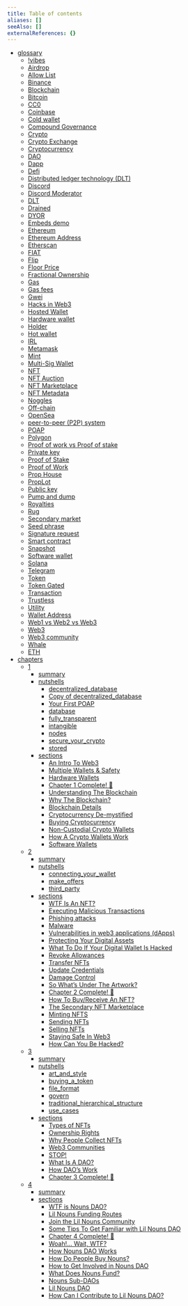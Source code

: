 ```yaml
---
title: Table of contents
aliases: []
seeAlso: []
externalReferences: {}
---
```


* [glossary](gitbook-readme.md)
  * [!vibes](glossary/!vibes.mdx)
  * [Airdrop](glossary/airdrop.mdx)
  * [Allow List](glossary/allowlist.mdx)
  * [Binance](glossary/binance.mdx)
  * [Blockchain](glossary/blockchain.md)
  * [Bitcoin](glossary/bitcoin.mdx)
  * [CC0](glossary/cc0.mdx)
  * [Coinbase](glossary/coinbase.mdx)
  * [Cold wallet](glossary/cold\_wallet.mdx)
  * [Compound Governance](glossary/compound\_governance.mdx)
  * [Crypto](glossary/crypto.mdx)
  * [Crypto Exchange](glossary/crypto\_exchange.mdx)
  * [Cryptocurrency](glossary/cryptocurrency.mdx)
  * [DAO](glossary/dao.mdx)
  * [Dapp](glossary/dapp.mdx)
  * [Defi](glossary/defi.mdx)
  * [Distributed ledger technology (DLT)](glossary/DLT.md)
  * [Discord](glossary/discord.mdx)
  * [Discord Moderator](glossary/discord\_moderator.mdx)
  * [DLT](glossary/dlt.mdx)
  * [Drained](glossary/drained.mdx)
  * [DYOR](glossary/dyor.mdx)
  * [Embeds demo](glossary/embeds.mdx)
  * [Ethereum](glossary/ethereum.mdx)
  * [Ethereum Address](glossary/ethereum\_address.mdx)
  * [Etherscan](glossary/etherscan.mdx)
  * [FIAT](glossary/fiat.mdx)
  * [Flip](glossary/flip.mdx)
  * [Floor Price](glossary/floor\_price.mdx)
  * [Fractional Ownership](glossary/fractional\_ownership.mdx)
  * [Gas](glossary/gas.mdx)
  * [Gas fees](glossary/gas\_fee.mdx)
  * [Gwei](glossary/gwei.mdx)
  * [Hacks in Web3](glossary/hacks\_in\_web3.mdx)
  * [Hosted Wallet](glossary/hosted\_wallet.md)
  * [Hardware wallet](glossary/hardware\_wallet.mdx)
  * [Holder](glossary/holder.mdx)
  * [Hot wallet](glossary/hot\_wallet.mdx)
  * [IRL](glossary/irl.mdx)
  * [Metamask](glossary/metamask.mdx)
  * [Mint](glossary/mint.mdx)
  * [Multi-Sig Wallet](glossary/multi\_sig\_wallet.mdx)
  * [NFT](glossary/nft.mdx)
  * [NFT Auction](glossary/nft\_auction.mdx)
  * [NFT Marketplace](glossary/nft\_marketplace.mdx)
  * [NFT Metadata](glossary/nft\_metadata.mdx)
  * [Noggles](glossary/noggles.mdx)
  * [Off-chain](glossary/off\_chain.mdx)
  * [OpenSea](glossary/opensea.mdx)
  * [peer-to-peer (P2P) system](glossary/peer\_to\_peer.mdx)
  * [POAP](glossary/poap.mdx)
  * [Polygon](glossary/polygon.mdx)
  * [Proof of work vs Proof of stake](glossary/pow\_vs\_pos.mdx)
  * [Private key](glossary/private\_key.mdx)
  * [Proof of Stake](glossary/proof\_of\_stake.mdx)
  * [Proof of Work](glossary/proof\_of\_work.mdx)
  * [Prop House](glossary/prop\_house.mdx)
  * [PropLot](glossary/proplot.mdx)
  * [Public key](glossary/public\_key.mdx)
  * [Pump and dump](glossary/pump\_and\_dump.mdx)
  * [Royalties](glossary/royalties.mdx)
  * [Rug](glossary/rug.mdx)
  * [Secondary market](glossary/secondary\_market.mdx)
  * [Seed phrase](glossary/seed\_phrase.mdx)
  * [Signature request](glossary/signature\_request.mdx)
  * [Smart contract](glossary/smart\_contract.mdx)
  * [Snapshot](glossary/snapshot.mdx)
  * [Software wallet](glossary/software\_wallet.mdx)
  * [Solana](glossary/solana.mdx)
  * [Telegram](glossary/telegram.mdx)
  * [Token](glossary/token.mdx)
  * [Token Gated](glossary/token\_gated.mdx)
  * [Transaction](glossary/transaction.mdx)
  * [Trustless](glossary/trustless.mdx)
  * [Utility](glossary/utility.mdx)
  * [Wallet Address](glossary/wallet\_address.mdx)
  * [Web1 vs Web2 vs Web3](glossary/web1\_web2\_web3.mdx)
  * [Web3](glossary/web3.mdx)
  * [Web3 community](glossary/web3\_community.mdx)
  * [Whale](glossary/whale.mdx)
  * [ETH](glossary/eth.mdx)
* [chapters](chapters/README.md)
  * [1](chapters/1/README.md)
    * [summary](chapters/1/summary.mdx)
    * [nutshells](chapters/1/nutshells/README.md)
      * [decentralized\_database](chapters/1/nutshells/decentralized\_database.mdx)
      * [Copy of decentralized\_database](chapters/1/nutshells/decentralized\_database-1.md)
      * [Your First POAP](chapters/1/nutshells/your-first-poap.md)
      * [database](chapters/1/nutshells/database.md)
      * [fully\_transparent](chapters/1/nutshells/fully\_transparent.mdx)
      * [intangible](chapters/1/nutshells/intangible.mdx)
      * [nodes](chapters/1/nutshells/nodes.mdx)
      * [secure\_your\_crypto](chapters/1/nutshells/secure\_your\_crypto.mdx)
      * [stored](chapters/1/nutshells/stored.mdx)
    * [sections](chapters/1/sections/README.md)
      * [An Intro To Web3](chapters/1/sections/1.mdx)
      * [Multiple Wallets & Safety](chapters/1/sections/10.mdx)
      * [Hardware Wallets](chapters/1/sections/11.mdx)
      * [Chapter 1 Complete! 🎉](chapters/1/sections/12.mdx)
      * [Understanding The Blockchain](chapters/1/sections/2.mdx)
      * [Why The Blockchain?](chapters/1/sections/3.mdx)
      * [Blockchain Details](chapters/1/sections/4.mdx)
      * [Cryptocurrency De-mystified](chapters/1/sections/5.mdx)
      * [Buying Cryptocurrency](chapters/1/sections/6.mdx)
      * [Non-Custodial Crypto Wallets](chapters/1/sections/7.mdx)
      * [How A Crypto Wallets Work](chapters/1/sections/8.mdx)
      * [Software Wallets](chapters/1/sections/9.mdx)
  * [2](chapters/2/README.md)
    * [summary](chapters/2/summary.mdx)
    * [nutshells](chapters/2/nutshells/README.md)
      * [connecting\_your\_wallet](chapters/2/nutshells/connecting\_your\_wallet.mdx)
      * [make\_offers](chapters/2/nutshells/make\_offers.mdx)
      * [third\_party](chapters/2/nutshells/third\_party.mdx)
    * [sections](chapters/2/sections/README.md)
      * [WTF Is An NFT?](chapters/2/sections/1.mdx)
      * [Executing Malicious Transactions](chapters/2/sections/10.mdx)
      * [Phishing attacks](chapters/2/sections/11.mdx)
      * [Malware](chapters/2/sections/12.mdx)
      * [Vulnerabilities in web3 applications (dApps)](chapters/2/sections/13.mdx)
      * [Protecting Your Digital Assets](chapters/2/sections/14.mdx)
      * [What To Do If Your Digital Wallet Is Hacked](chapters/2/sections/15.mdx)
      * [Revoke Allowances](chapters/2/sections/16.mdx)
      * [Transfer NFTs](chapters/2/sections/17.mdx)
      * [Update Credentials](chapters/2/sections/18.mdx)
      * [Damage Control](chapters/2/sections/19.mdx)
      * [So What’s Under The Artwork?](chapters/2/sections/2.mdx)
      * [Chapter 2 Complete! 🎉](chapters/2/sections/20.mdx)
      * [How To Buy/Receive An NFT?](chapters/2/sections/3.mdx)
      * [The Secondary NFT Marketplace](chapters/2/sections/4.mdx)
      * [Minting NFTS](chapters/2/sections/5.mdx)
      * [Sending NFTs](chapters/2/sections/6.mdx)
      * [Selling NFTs](chapters/2/sections/7.mdx)
      * [Staying Safe In Web3](chapters/2/sections/8.mdx)
      * [How Can You Be Hacked?](chapters/2/sections/9.mdx)
  * [3](chapters/3/README.md)
    * [summary](chapters/3/summary.mdx)
    * [nutshells](chapters/3/nutshells/README.md)
      * [art\_and\_style](chapters/3/nutshells/art\_and\_style.mdx)
      * [buying\_a\_token](chapters/3/nutshells/buying\_a\_token.mdx)
      * [file\_format](chapters/3/nutshells/file\_format.mdx)
      * [govern](chapters/3/nutshells/govern.mdx)
      * [traditional\_hierarchical\_structure](chapters/3/nutshells/traditional\_hierarchical\_structure.mdx)
      * [use\_cases](chapters/3/nutshells/use\_cases.mdx)
    * [sections](chapters/3/sections/README.md)
      * [Types of NFTs](chapters/3/sections/1.mdx)
      * [Ownership Rights](chapters/3/sections/2.mdx)
      * [Why People Collect NFTs](chapters/3/sections/3.mdx)
      * [Web3 Communities](chapters/3/sections/4.mdx)
      * [STOP!](chapters/3/sections/5.mdx)
      * [What Is A DAO?](chapters/3/sections/6.mdx)
      * [How DAO’s Work](chapters/3/sections/7.mdx)
      * [Chapter 3 Complete! 🎉](chapters/3/sections/8.mdx)
  * [4](chapters/4/README.md)
    * [summary](chapters/4/summary.mdx)
    * [sections](chapters/4/sections/README.md)
      * [WTF is Nouns DAO?](chapters/4/sections/1.mdx)
      * [Lil Nouns Funding Routes](chapters/4/sections/10.mdx)
      * [Join the Lil Nouns Community](chapters/4/sections/11.mdx)
      * [Some Tips To Get Familiar with Lil Nouns DAO](chapters/4/sections/12.mdx)
      * [Chapter 4 Complete! 🎉](chapters/4/sections/13.mdx)
      * [Woah!... Wait, WTF?](chapters/4/sections/2.mdx)
      * [How Nouns DAO Works](chapters/4/sections/3.mdx)
      * [How Do People Buy Nouns?](chapters/4/sections/4.mdx)
      * [How to Get Involved in Nouns DAO](chapters/4/sections/5.mdx)
      * [What Does Nouns Fund?](chapters/4/sections/6.mdx)
      * [Nouns Sub-DAOs](chapters/4/sections/7.mdx)
      * [Lil Nouns DAO](chapters/4/sections/8.mdx)
      * [How Can I Contribute to Lil Nouns DAO?](chapters/4/sections/9.mdx)
